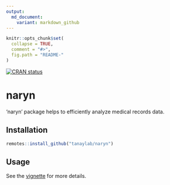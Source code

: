 ```yaml
---
output:
  md_document:
    variant: markdown_github
---
```


```r
knitr::opts_chunk$set(
  collapse = TRUE,
  comment = "#>",
  fig.path = "README-"
)
```

<!-- badges: start -->
[![CRAN status](https://www.r-pkg.org/badges/version/naryn)](https://CRAN.R-project.org/package=naryn)
<!-- badges: end -->

# naryn

'naryn' package helps to efficiently analyze medical records data.

## Installation

```r
remotes::install_github("tanaylab/naryn")
```

## Usage

See the [vignette](https://tanaylab.github.io/naryn/articles/naryn.html) for more details.